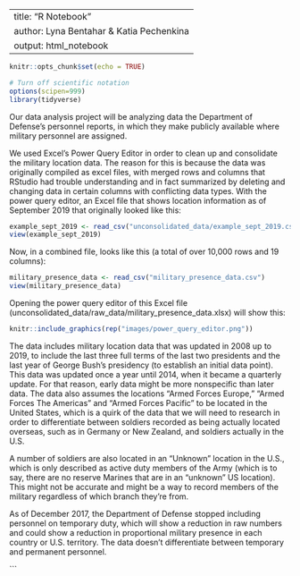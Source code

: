 
---
title: "R Notebook"
author: Lyna Bentahar & Katia Pechenkina
output: html_notebook
---

```r
knitr::opts_chunk$set(echo = TRUE)
```

```r
# Turn off scientific notation
options(scipen=999)
library(tidyverse)
```

Our data analysis project will be analyzing data the Department of Defense's personnel reports, in which they make publicly available where military personnel are assigned.

We used Excel's Power Query Editor in order to clean up and consolidate the military location data. The reason for this is because the data was originally compiled as excel files, with merged rows and columns that RStudio had trouble understanding and in fact summarized by deleting and changing data in certain columns with conflicting data types. With the power query editor, an Excel file that shows location information as of September 2019 that originally looked like this:

```r
example_sept_2019 <- read_csv("unconsolidated_data/example_sept_2019.csv")
view(example_sept_2019)
```

Now, in a combined file, looks like this (a total of over 10,000 rows and 19 columns):

```r
military_presence_data <- read_csv("military_presence_data.csv")
view(military_presence_data)
```

Opening the power query editor of this Excel file (unconsolidated_data/raw_data/military_presence_data.xlsx) will show this:

```r
knitr::include_graphics(rep("images/power_query_editor.png"))
```

The data includes military location data that was updated in 2008 up to 2019, to include the last three full terms of the last two presidents and the last year of George Bush's presidency (to establish an initial data point). This data was updated once a year until 2014, when it became a quarterly update. For that reason, early data might be more nonspecific than later data. The data also assumes the locations "Armed Forces Europe," "Armed Forces The Americas" and "Armed Forces Pacific" to be located in the United States, which is a quirk of the data that we will need to research in order to differentiate between soldiers recorded as being actually located overseas, such as in Germany or New Zealand, and soldiers actually in the U.S.

A number of soldiers are also located in an "Unknown" location in the U.S., which is only described as active duty members of the Army (which is to say, there are no reserve Marines that are in an "unknown" US location). This might not be accurate and might be a way to record members of the military regardless of which branch they're from.

As of December 2017, the Department of Defense stopped including personnel on temporary duty, which will show a reduction in raw numbers and could show a reduction in proportional military presence in each country or U.S. territory. The data doesn't differentiate between temporary and permanent personnel.




```